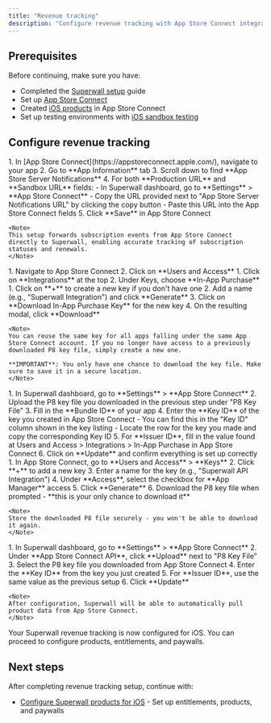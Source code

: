 ```yaml
---
title: "Revenue tracking"
description: "Configure revenue tracking with App Store Connect integration"
---
```


## Prerequisites

Before continuing, make sure you have:

- Completed the [Superwall setup](./superwall-setup) guide
- Set up [App Store Connect](./app-store-connect-setup)
- Created [iOS products](./ios-products) in App Store Connect
- Set up testing environments with [iOS sandbox testing](./ios-sandbox)

## Configure revenue tracking

<Steps>
  <Step title="Set up App Store Server Notifications">
    1. In [App Store Connect](https://appstoreconnect.apple.com/), navigate to your app
    2. Go to **App Information** tab
    3. Scroll down to find **App Store Server Notifications**
    4. For both **Production URL** and **Sandbox URL** fields:
      - In Superwall dashboard, go to **Settings** > **App Store Connect**
      - Copy the URL provided next to "App Store Server Notifications URL" by clicking the copy button
      - Paste this URL into the App Store Connect fields
    5. Click **Save** in App Store Connect
    
    <Note>
    This setup forwards subscription events from App Store Connect directly to Superwall, enabling accurate tracking of subscription statuses and renewals.
    </Note>
  </Step>

  <Step title="Navigate to App Store Connect">
    1. Navigate to App Store Connect
    2. Click on **Users and Access**
  </Step>

  <Step title="Access In-App Purchase Section">
    1. Click on **Integrations** at the top
    2. Under Keys, choose **In-App Purchase**
  </Step>

  <Step title="Create and download key">
    1. Click on **+** to create a new key if you don't have one
    2. Add a name (e.g., "Superwall Integration") and click **Generate**
    3. Click on **Download In-App Purchase Key** for the new key
    4. On the resulting modal, click **Download**
    
    <Note>
    You can reuse the same key for all apps falling under the same App Store Connect account. If you no longer have access to a previously downloaded P8 key file, simply create a new one.
    
    **IMPORTANT**: You only have one chance to download the key file. Make sure to save it in a secure location.
    </Note>
  </Step>

  <Step title="Configure In-App Purchase in Superwall">
    1. In Superwall dashboard, go to **Settings** > **App Store Connect**
    2. Upload the P8 key file you downloaded in the previous step under "P8 Key File"
    3. Fill in the **Bundle ID** of your app
    4. Enter the **Key ID** of the key you created in App Store Connect
      - You can find this in the "Key ID" column shown in the key listing
      - Locate the row for the key you made and copy the corresponding Key ID
    5. For **Issuer ID**, fill in the value found at Users and Access > Integrations > In-App Purchase in App Store Connect
    6. Click on **Update** and confirm everything is set up correctly
  </Step>

  <Step title="Create API key in App Store Connect">
    1. In App Store Connect, go to **Users and Access** > **Keys**
    2. Click **+** to add a new key
    3. Enter a name for the key (e.g., "Superwall API Integration")
    4. Under **Access**, select the checkbox for **App Manager** access
    5. Click **Generate**
    6. Download the P8 key file when prompted - **this is your only chance to download it**
    
    <Note>
    Store the downloaded P8 file securely - you won't be able to download it again.
    </Note>
  </Step>

  <Step title="Configure App Store Connect API in Superwall">
    1. In Superwall dashboard, go to **Settings** > **App Store Connect**
    2. Under **App Store Connect API**, click **Upload** next to "P8 Key File"
    3. Select the P8 key file you downloaded from App Store Connect
    4. Enter the **Key ID** from the key you just created
    5. For **Issuer ID**, use the same value as the previous setup
    6. Click **Update**
    
    <Note>
    After configuration, Superwall will be able to automatically pull product data from App Store Connect.
    </Note>
  </Step>
</Steps>

<Check>
Your Superwall revenue tracking is now configured for iOS. You can proceed to configure products, entitlements, and paywalls.
</Check>

## Next steps

After completing revenue tracking setup, continue with:

- [Configure Superwall products for iOS](./superwall-products-ios) - Set up entitlements, products, and paywalls
